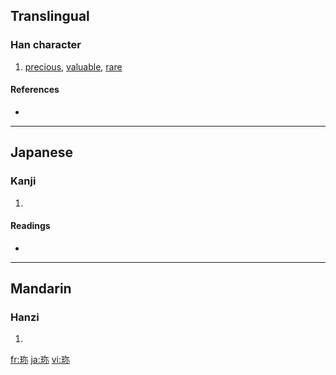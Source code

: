 {{also|珍}}
==Translingual==

===Han character===
{{Han char|rn=96|rad=玉|as=05|sn=9|four=|canj=一土弓火 (MGNF)}}

# [[precious]], [[valuable]], [[rare]]

====References====
* {{Han ref|kx=0730.060|dkj=20921|dj=1141.170|hdz=21108.030|uh=73CE|ud=29646}}

----

==Japanese==

===Kanji===
{{ja-kanji|grade=|rs=玉05}}

# {{defn|Japanese}}

====Readings====
* {{ja-readings|on=[[ちん]] (chin)|kun=[[めずらしい]] (mezurashii)}}

----

==Mandarin==

===Hanzi===
{{cmn-hanzi|pin=[[zhēn]] ([[zhen1]])|wg=chen<sup>1</sup>}}

# {{defn|Mandarin}}

[[fr:珎]]
[[ja:珎]]
[[vi:珎]]